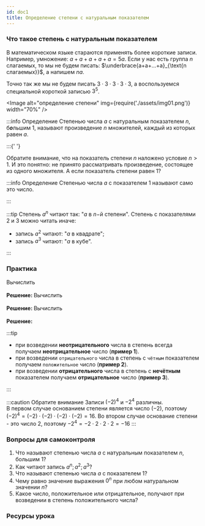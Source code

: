 ```yaml
---
id: doc1
title: Определение степени с натуральным показателем
---
```



### Что такое степень с натуральным показателем

В математическом языке стараются применять более короткие записи.
Например, умножение: $a+a+a+a+a=5a$. Если у нас есть группа $n$ слагаемых, то мы не будем писать: $\underbrace{a+a+...+a}_{\text{n слагаемых}}$, а напишем $na$.

Точно так же мы не будем писать $3\cdot 3 \cdot 3 \cdot 3 \cdot 3$, а воспользуемся специальной короткой записью $3^5$.

<Image
  alt="определение степени"
  img={require('./assets/img01.png')}
  width="70%"
/>

:::info Определение
Степенью числа $a$ с натуральным показателем $n$, б<b><i>о</i></b>льшим $1$, называют произведение $n$ множителей, каждый из которых равен $a$.

<TeX math="a^n=\underbrace{aa\cdot ... \cdot a}_{\text{n множителей}}" block />
:::{' '}

Обратите внимание, что на показатель степени $n$ наложено условие $n>1$. И это
понятно: не принято рассматривать произведение, состоящее из одного множителя. А
если показатель степени равен $1$?

:::info Определение
Степенью числа $a$ с показателем $1$ называют само это число.

<TeX math="a^1=a." block />
:::

:::tip
Степень $a^n$ читают так: "$a$ в $n-$й степени".
Степень с показателями $2$ и $3$ можно читать иначе:

- запись $a^2$ читают: "$a$ в квадрате";
- запись $a^3$ читают: "$a$ в кубе".

:::

### Практика

<Tabs>
  <TabItem value="Пример 1" label="Пример №1" default>
  Вычислить  <TeX math="\left(\dfrac{2}{3}\right)^3"  />
<br/>
<br />
<b>
  Решение:
</b> <TeX math="\left(\dfrac{2}{3}\right)^3=\dfrac23 \cdot \dfrac23 \cdot \dfrac23 = \dfrac{2\cdot 2 \cdot 2 }{3 \cdot 3 \cdot 3}=\dfrac{8}{27}" />

  </TabItem>
  <TabItem value="Пример №2" label="Пример №2">
   Вычислить  <TeX math="(-3)^4"  />
<br/>
<br/>
<b>
  Решение:
</b> <TeX math="(-3)\cdot (-3) \cdot (-3) \cdot (-3)=81" />

  </TabItem>
  
  <TabItem value="Пример №3" label="Пример №3">
   Вычислить <TeX math="(-3)^5"  />
<br/>
<br/>
<b>Решение:</b> <TeX math="(-3)\cdot (-3) \cdot (-3) \cdot (-3) \cdot (-3)=-243."  />

  </TabItem>

</Tabs>

:::tip

- при возведении **неотрицательного** числа в степень всегда получаем **неотрицательное** число (**пример 1**).
- при возведении `отрицательного` числа в степень с `чётным` показателем получаем `положительное` число (**пример 2**).
- при возведении **отрицательного** числа в степень с **нечётным** показателем получаем **отрицательное** число (**пример 3**).

:::

:::caution Обратите внимание
Записи $(-2)^4$ и $-2^4$ различны. <br/>
В первом случае основанием степени является число $(-2)$, поэтому $(-2)^4=(-2)\cdot (-2) \cdot (-2)\cdot (-2)=16$.
Во втором случае основание степени - это число $2$, поэтому $-2^4=-2\cdot 2 \cdot 2 \cdot 2 =-16$
:::

### Вопросы для самоконтроля

1.  Что называют степенью числа $a$ с натуральным показателем $n$, большим $1$?
2.  Как читают запись $a^n; a^2; a^3$?
3.  Что называют степенью числа $a$ с показателем $1$?
4.  Чему равно значение выражения $0^n$ при любом натуральном значении $n$?
5.  Какое число, положительное или отрицательное, получают при возведении в степень положительного числа?

### Ресурсы урока
